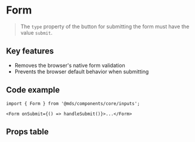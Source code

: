 
<Meta title="Components/core/inputs/Form" component={Form} />

# Form

<Description of={Form} />

> The `type` property of the button for submitting the form must have the value `submit`.

## Key features

- Removes the browser's native form validation
- Prevents the browser default behavior when submitting

## Code example

```tsx
import { Form } from '@mds/components/core/inputs';
```

```tsx
<Form onSubmit={() => handleSubmit()}>...</Form>
```

## Props table

<ArgsTable of={Form} />
